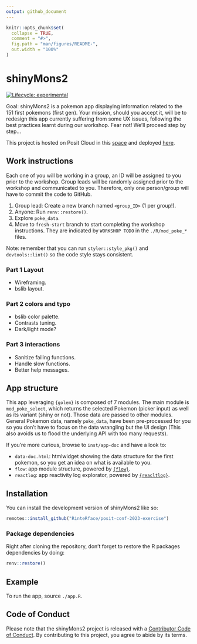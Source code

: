```yaml
---
output: github_document
---
```


<!-- README.md is generated from README.Rmd. Please edit that file -->

```r
knitr::opts_chunk$set(
  collapse = TRUE,
  comment = "#>",
  fig.path = "man/figures/README-",
  out.width = "100%"
)
```

# shinyMons2

<!-- badges: start -->
[![Lifecycle: experimental](https://img.shields.io/badge/lifecycle-experimental-orange.svg)](https://lifecycle.r-lib.org/articles/stages.html#experimental)
<!-- badges: end -->

Goal: shinyMons2 is a pokemon app displaying information related to the 151 first pokemons (first gen). Your mission, should you accept it, will be to redesign this app currently suffering from some UX issues, following the best practices learnt during our workshop. Fear not! We'll proceed step by step... 

This project is hosted on Posit Cloud in this [space](https://posit.cloud/spaces/400773/join?access_code=ajwkws91bhF-IhEXDVWH9-0mukSUF3jiETCkzrgt) and deployed [here](https://dgranjon.shinyapps.io/shinyMonsUgly).

## Work instructions

Each one of you will be working in a group, an ID will be assigned to you prior to the workshop. Group leads will be randomly assigned prior to the workshop and communicated to you. Therefore, only one person/group will have to commit the code to GitHub.

1. Group lead: Create a new branch named `<group_ID>` (1 per group!).
2. Anyone: Run `renv::restore()`.
3. Explore `poke_data`.
4. Move to `fresh-start` branch to start completing the workshop instructions. They are indicated by `WORKSHOP TODO` in the `./R/mod_poke_*` files.

Note: remember that you can run `styler::style_pkg()` and `devtools::lint()` so the code style stays consistent.

### Part 1 Layout 
- Wireframing.
- bslib layout.

### Part 2 colors and typo
- bslib color palette.
- Contrasts tuning.
- Dark/light mode?

### Part 3 interactions
- Sanitize failing functions.
- Handle slow functions.
- Better help messages.

## App structure

This app leveraging `{golem}` is composed of 7 modules. The main module is `mod_poke_select`, which returns the selected Pokemon (picker input) as well as its variant (shiny or not). Those data are passed to other modules. General Pokemon data, namely `poke_data`, have been pre-processed for you so you don't have to focus on the data wrangling but the UI design (This also avoids us to flood the underlying API with too many requests).

If you're more curious, browse to `inst/app-doc` and have a look to:

- `data-doc.html`: htmlwidget showing the data structure for the first pokemon, so you get an idea on what is available to you.
- `flow`: app module structure, powered by [`{flow}`](https://github.com/moodymudskipper/flow).
- `reactlog`: app reactivity log explorator, powered by [`{reacltlog}`](https://rstudio.github.io/reactlog/).

## Installation

You can install the development version of shinyMons2 like so:

``` r
remotes::install_github("RinteRface/posit-conf-2023-exercise")
```

### Package dependencies

Right after cloning the repository, don't forget to restore the R packages dependencies by doing:

```r
renv::restore()
```

## Example

To run the app, source `./app.R`.

## Code of Conduct
  
  Please note that the shinyMons2 project is released with a [Contributor Code of Conduct](https://contributor-covenant.org/version/2/1/CODE_OF_CONDUCT.html). By contributing to this project, you agree to abide by its terms.
